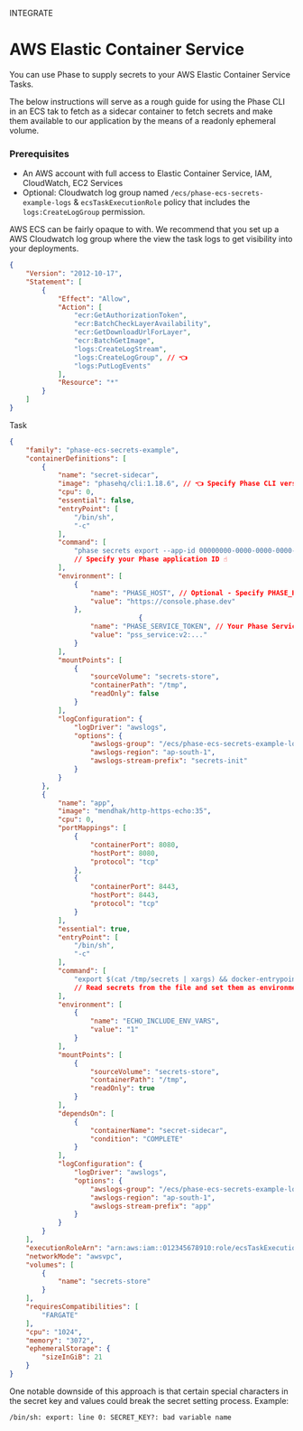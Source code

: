 

<Tag variant="small">INTEGRATE</Tag>

# AWS Elastic Container Service

You can use Phase to supply secrets to your AWS Elastic Container Service Tasks.

The below instructions will serve as a rough guide for using the Phase CLI in an ECS tak to fetch as a sidecar container to fetch secrets and make them available to our application by the means of a readonly ephemeral volume.

### Prerequisites

- An AWS account with full access to Elastic Container Service, IAM, CloudWatch, EC2 Services
- Optional: Cloudwatch log group named `/ecs/phase-ecs-secrets-example-logs` & `ecsTaskExecutionRole` policy that includes the `logs:CreateLogGroup` permission.

AWS ECS can be fairly opaque to with. We recommend that you set up a AWS Cloudwatch log group where the view the task logs to get visibility into your deployments.

```json
{
    "Version": "2012-10-17",
    "Statement": [
        {
            "Effect": "Allow",
            "Action": [
                "ecr:GetAuthorizationToken",
                "ecr:BatchCheckLayerAvailability",
                "ecr:GetDownloadUrlForLayer",
                "ecr:BatchGetImage",
                "logs:CreateLogStream",
                "logs:CreateLogGroup", // 👈
                "logs:PutLogEvents"
            ],
            "Resource": "*"
        }
    ]
}
```

Task 
```json
{
    "family": "phase-ecs-secrets-example",
    "containerDefinitions": [
        {
            "name": "secret-sidecar",
            "image": "phasehq/cli:1.18.6", // 👈 Specify Phase CLI version
            "cpu": 0,
            "essential": false,
            "entryPoint": [
                "/bin/sh", 
                "-c"
            ],
            "command": [
                "phase secrets export --app-id 00000000-0000-0000-0000-000000000000 --env production > /tmp/secrets"
                // Specify your Phase application ID ☝️ 
            ],
            "environment": [
                {
                    "name": "PHASE_HOST", // Optional - Specify PHASE_HOST URL for self-hosted instances
                    "value": "https://console.phase.dev"
                },
                                {
                    "name": "PHASE_SERVICE_TOKEN", // Your Phase Service Account Token
                    "value": "pss_service:v2:..."
                }
            ],
            "mountPoints": [
                {
                    "sourceVolume": "secrets-store",
                    "containerPath": "/tmp",
                    "readOnly": false
                }
            ],
            "logConfiguration": {
                "logDriver": "awslogs",
                "options": {
                    "awslogs-group": "/ecs/phase-ecs-secrets-example-logs",
                    "awslogs-region": "ap-south-1",
                    "awslogs-stream-prefix": "secrets-init"
                }
            }
        },
        {
            "name": "app",
            "image": "mendhak/http-https-echo:35",
            "cpu": 0,
            "portMappings": [
                {
                    "containerPort": 8080,
                    "hostPort": 8080,
                    "protocol": "tcp"
                },
                {
                    "containerPort": 8443,
                    "hostPort": 8443,
                    "protocol": "tcp"
                }
            ],
            "essential": true,
            "entryPoint": [
                "/bin/sh",
                "-c"
            ],
            "command": [
                "export $(cat /tmp/secrets | xargs) && docker-entrypoint.sh node ./index.js"
                // Read secrets from the file and set them as environment variable & start the app
            ],
            "environment": [
                {
                    "name": "ECHO_INCLUDE_ENV_VARS",
                    "value": "1"
                }
            ],
            "mountPoints": [
                {
                    "sourceVolume": "secrets-store",
                    "containerPath": "/tmp",
                    "readOnly": true
                }
            ],
            "dependsOn": [
                {
                    "containerName": "secret-sidecar",
                    "condition": "COMPLETE"
                }
            ],
            "logConfiguration": {
                "logDriver": "awslogs",
                "options": {
                    "awslogs-group": "/ecs/phase-ecs-secrets-example-logs",
                    "awslogs-region": "ap-south-1",
                    "awslogs-stream-prefix": "app"
                }
            }
        }
    ],
    "executionRoleArn": "arn:aws:iam::012345678910:role/ecsTaskExecutionRole",
    "networkMode": "awsvpc",
    "volumes": [
        {
            "name": "secrets-store"
        }
    ],
    "requiresCompatibilities": [
        "FARGATE"
    ],
    "cpu": "1024",
    "memory": "3072",
    "ephemeralStorage": {
        "sizeInGiB": 21
    }
}
```

One notable downside of this approach is that certain special characters in the secret key and values could break the secret setting process. Example:

```
/bin/sh: export: line 0: SECRET_KEY?: bad variable name
```
